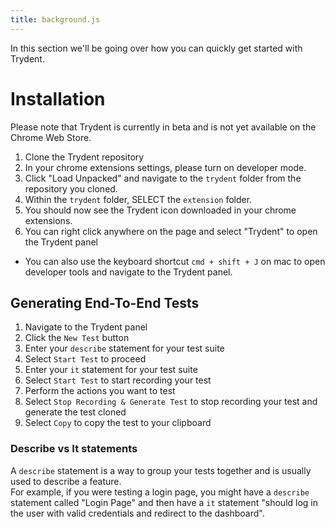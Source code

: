 ```yaml
---
title: background.js
---
```


In this section we'll be going over how you can quickly get started with Trydent. 

# Installation
Please note that Trydent is currently in beta and is not yet available on the Chrome Web Store.
1. Clone the Trydent repository
2. In your chrome extensions settings, please turn on developer mode.
3. Click "Load Unpacked" and navigate to the `trydent` folder from the repository you cloned.
4. Within the `trydent` folder, SELECT the `extension` folder.
4. You should now see the Trydent icon downloaded in your chrome extensions.
5. You can right click anywhere on the page and select "Trydent" to open the Trydent panel
  - You can also use the keyboard shortcut `cmd + shift + J` on mac to open developer tools and navigate to the Trydent panel.


## Generating End-To-End Tests
1. Navigate to the Trydent panel
2. Click the `New Test` button
3. Enter your `describe` statement for your test suite  
4. Select `Start Test` to proceed
5. Enter your `it` statement for your test suite
6. Select `Start Test` to start recording your test
7. Perform the actions you want to test
8. Select `Stop Recording & Generate Test` to stop recording your test and generate the test cloned
9. Select `Copy` to copy the test to your clipboard

### Describe vs It statements
A `describe` statement is a way to group your tests together and is usually used to describe a feature.  
For example, if you were testing a login page, you might have a `describe` statement called "Login Page" and then have a `it` statement "should log in the user with valid credentials and redirect to the dashboard".